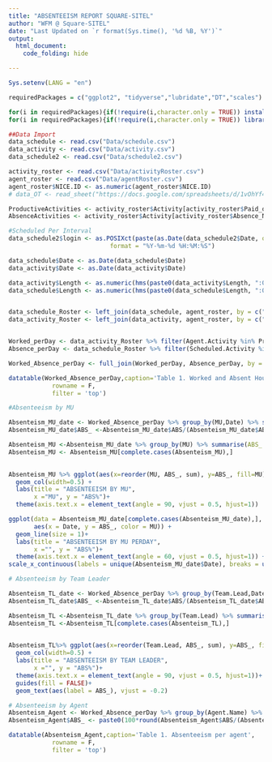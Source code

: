 ```yaml
---
title: "ABSENTEEISM REPORT SQUARE-SITEL"
author: "WFM @ Square-SITEL"
date: "Last Updated on `r format(Sys.time(), '%d %B, %Y')`"
output:
  html_document:
    code_folding: hide

---
```


```r
Sys.setenv(LANG = "en")

requiredPackages = c("ggplot2", "tidyverse","lubridate","DT","scales")

for(i in requiredPackages){if(!require(i,character.only = TRUE)) install.packages(i)}
for(i in requiredPackages){if(!require(i,character.only = TRUE)) library(i,character.only = TRUE)}

```


```r
##Data Import
data_schedule <- read.csv("Data/schedule.csv")
data_activity <- read.csv("Data/activity.csv")
data_schedule2 <- read.csv("Data/schedule2.csv")

activity_roster <- read.csv("Data/activityRoster.csv")
agent_roster <- read.csv("Data/agentRoster.csv")
agent_roster$NICE.ID <- as.numeric(agent_roster$NICE.ID)
# data_OT <- read_sheet("https://docs.google.com/spreadsheets/d/1vOhYf46hHMJqaYFy14svGp1eHSXCyXvY1U9GPk02Tfo/edit#gid=30771355")
```

```r

ProductiveActivities <- activity_roster$Activity[activity_roster$Paid_or_Not=="YES"]
AbsenceActivities <- activity_roster$Activity[activity_roster$Absence_NOT=="YES"]
```



```r
#Scheduled Per Interval
data_schedule2$login <- as.POSIXct(paste(as.Date(data_schedule2$Date, origin = "1899-12-30"), data_schedule2$Start.time),  # Add hours, minutes & seconds
                            format = "%Y-%m-%d %H:%M:%S")
```


```r
data_schedule$Date <- as.Date(data_schedule$Date)
data_activity$Date <- as.Date(data_activity$Date)

data_activity$Length <- as.numeric(hms(paste0(data_activity$Length, ":00")))/3600
data_schedule$Length <- as.numeric(hms(paste0(data_schedule$Length, ":00")))/3600


data_schedule_Roster <- left_join(data_schedule, agent_roster, by = c("Agent.ID" = "NICE.ID"))
data_activity_Roster <- left_join(data_activity, agent_roster, by = c("Agent.ID" = "NICE.ID"))


Worked_perDay <- data_activity_Roster %>% filter(Agent.Activity %in% ProductiveActivities) %>% group_by(MU,Team.Lead, Locaton, Agent.ID,Agent.Name,Date) %>% summarise(Worked_Hrs = round(sum(Length,na.rm = TRUE),2))
Absence_perDay <- data_schedule_Roster %>% filter(Scheduled.Activity %in% AbsenceActivities) %>% group_by(Agent.ID,Agent.Name,Date) %>% summarise(Absent_Hrs = round(sum(Length,na.rm = TRUE),2))

Worked_Absence_perDay <- full_join(Worked_perDay, Absence_perDay, by = c("Agent.ID","Agent.Name","Date"))

```

```r

datatable(Worked_Absence_perDay,caption='Table 1. Worked and Absent Hours',
            rowname = F,
            filter = 'top')

```


```r
#Absenteeism by MU

Absenteism_MU_date <- Worked_Absence_perDay %>% group_by(MU,Date) %>% summarise(ABS = round(sum(Absent_Hrs,na.rm = TRUE),2), Worked = round(sum(Worked_Hrs,na.rm = TRUE),2))
Absenteism_MU_date$ABS_ <-Absenteism_MU_date$ABS/(Absenteism_MU_date$ABS + Absenteism_MU_date$Worked)

Absenteism_MU <-Absenteism_MU_date %>% group_by(MU) %>% summarise(ABS_ = 100*round(mean(ABS_,na.rm = TRUE),2))
Absenteism_MU <- Absenteism_MU[complete.cases(Absenteism_MU),]
 
```

```r

Absenteism_MU %>% ggplot(aes(x=reorder(MU, ABS_, sum), y=ABS_, fill=MU)) +
  geom_col(width=0.5) + 
  labs(title = "ABSENTEEISM BY MU",
       x ="MU", y = "ABS%")+
  theme(axis.text.x = element_text(angle = 90, vjust = 0.5, hjust=1))
```

```r

ggplot(data = Absenteism_MU_date[complete.cases(Absenteism_MU_date),],
       aes(x = Date, y = ABS_, color = MU)) + 
  geom_line(size = 1)+
  labs(title = "ABSENTEEISM BY MU PERDAY",
       x ="", y = "ABS%")+
  theme(axis.text.x = element_text(angle = 60, vjust = 0.5, hjust=1)) +
scale_x_continuous(labels = unique(Absenteism_MU_date$Date), breaks = unique(Absenteism_MU_date$Date))


```




```r
# Absenteeism by Team Leader

Absenteism_TL_date <- Worked_Absence_perDay %>% group_by(Team.Lead,Date) %>% summarise(ABS = round(sum(Absent_Hrs,na.rm = TRUE),2), Worked = round(sum(Worked_Hrs,na.rm = TRUE),2))
Absenteism_TL_date$ABS_ <-Absenteism_TL_date$ABS/(Absenteism_TL_date$ABS + Absenteism_TL_date$Worked)

Absenteism_TL <-Absenteism_TL_date %>% group_by(Team.Lead) %>% summarise(ABS_ = 100*round(mean(ABS_,na.rm = TRUE),2))
Absenteism_TL <-Absenteism_TL[complete.cases(Absenteism_TL),]
 
```
```r

Absenteism_TL%>% ggplot(aes(x=reorder(Team.Lead, ABS_, sum), y=ABS_, fill=Team.Lead)) +
  geom_col(width=0.5) + 
  labs(title = "ABSENTEEISM BY TEAM LEADER",
       x ="", y = "ABS%")+
  theme(axis.text.x = element_text(angle = 90, vjust = 0.5, hjust=1))+
  guides(fill = FALSE)+
  geom_text(aes(label = ABS_), vjust = -0.2)
```

```r

# Absenteeism by Agent
Absenteism_Agent <- Worked_Absence_perDay %>% group_by(Agent.Name) %>% summarise(ABS = round(sum(Absent_Hrs,na.rm = TRUE),2), Worked = round(sum(Worked_Hrs,na.rm = TRUE),2))
Absenteism_Agent$ABS_ <- paste0(100*round(Absenteism_Agent$ABS/(Absenteism_Agent$ABS + Absenteism_Agent$Worked),2),"%")

datatable(Absenteism_Agent,caption='Table 1. Absenteeism per agent',
            rowname = F,
            filter = 'top')

```

